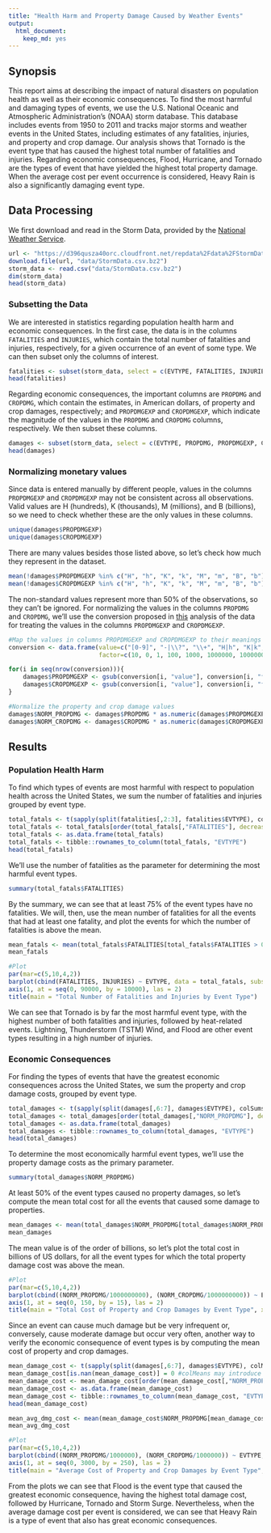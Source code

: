 ```yaml
---
title: "Health Harm and Property Damage Caused by Weather Events"
output:
  html_document:
    keep_md: yes
---
```


## Synopsis
This report aims at describing the impact of natural disasters on population health as well as their economic consequences. To find the most harmful and damaging types of events, we use the U.S. National Oceanic and Atmospheric Administration's (NOAA) storm database. This database includes events from 1950 to 2011 and tracks major storms and weather events in the United States, including estimates of any fatalities, injuries, and property and crop damage. Our analysis shows that Tornado is the event type that has caused the highest total number of fatalities and injuries. Regarding economic consequences, Flood, Hurricane, and Tornado are the types of event that have yielded the highest total property damage. When the average cost per event occurrence is considered, Heavy Rain is also a significantly damaging event type.

## Data Processing

We first download and read in the Storm Data, provided by the [National Weather Service](https://www.weather.gov/).

```r
url <- "https://d396qusza40orc.cloudfront.net/repdata%2Fdata%2FStormData.csv.bz2"
download.file(url, "data/StormData.csv.bz2")
storm_data <- read.csv("data/StormData.csv.bz2")
dim(storm_data)
head(storm_data)
```

### Subsetting the Data

We are interested in statistics regarding population health harm and economic consequences. In the first case, the data is in the columns `FATALITIES` and `INJURIES`, which contain the total number of fatalities and injuries, respectively, for a given occurrence of an event of some type. We can then subset only the columns of interest.

```r
fatalities <- subset(storm_data, select = c(EVTYPE, FATALITIES, INJURIES))
head(fatalities)
```

Regarding economic consequences, the important columns are `PROPDMG` and `CROPDMG`, which contain the estimates, in American dollars, of property and crop damages, respectively; and `PROPDMGEXP` and `CROPDMGEXP`, which indicate the magnitude of the values in the `PROPDMG` and `CROPDMG` columns, respectively. We then subset these columns.

```r
damages <- subset(storm_data, select = c(EVTYPE, PROPDMG, PROPDMGEXP, CROPDMG, CROPDMGEXP))
head(damages)
```

### Normalizing monetary values

Since data is entered manually by different people, values in the columns `PROPDMGEXP` and `CROPDMGEXP` may not be consistent across all observations. Valid values are H (hundreds), K (thousands), M (millions), and B (billions), so we need to check whether these are the only values in these columns.

```r
unique(damages$PROPDMGEXP)
unique(damages$CROPDMGEXP)
```

There are many values besides those listed above, so let's check how much they represent in the dataset.

```r
mean(!damages$PROPDMGEXP %in% c("H", "h", "K", "k", "M", "m", "B", "b"))
mean(!damages$CROPDMGEXP %in% c("H", "h", "K", "k", "M", "m", "B", "b"))
```

The non-standard values represent more than 50% of the observations, so they can't be ignored. For normalizing the values in the columns `PROPDMG` and `CROPDMG`, we'll use the conversion proposed in [this](https://rstudio-pubs-static.s3.amazonaws.com/58957_37b6723ee52b455990e149edde45e5b6.html) analysis of the data for treating the values in the columns `PROPDMGEXP` and `CROPDMGEXP`.

```r
#Map the values in columns PROPDMGEXP and CROPDMGEXP to their meanings
conversion <- data.frame(value=c("[0-9]", "-|\\?", "\\+", "H|h", "K|k", "M|m", "B|b"), 
                         factor=c(10, 0, 1, 100, 1000, 1000000, 1000000000))

for(i in seq(nrow(conversion))){
    damages$PROPDMGEXP <- gsub(conversion[i, "value"], conversion[i, "factor"], damages$PROPDMGEXP)
    damages$CROPDMGEXP <- gsub(conversion[i, "value"], conversion[i, "factor"], damages$CROPDMGEXP)
}

#Normalize the property and crop damage values
damages$NORM_PROPDMG <- damages$PROPDMG * as.numeric(damages$PROPDMGEXP)
damages$NORM_CROPDMG <- damages$CROPDMG * as.numeric(damages$CROPDMGEXP)
```

## Results

### Population Health Harm

To find which types of events are most harmful with respect to population health across the United States, we sum the number of fatalities and injuries grouped by event type.

```r
total_fatals <- t(sapply(split(fatalities[,2:3], fatalities$EVTYPE), colSums))
total_fatals <- total_fatals[order(total_fatals[,"FATALITIES"], decreasing = TRUE),]
total_fatals <- as.data.frame(total_fatals)
total_fatals <- tibble::rownames_to_column(total_fatals, "EVTYPE")
head(total_fatals)
```

We'll use the number of fatalities as the parameter for determining the most harmful event types.

```r
summary(total_fatals$FATALITIES)
```

By the summary, we can see that at least 75% of the event types have no fatalities. We will, then, use the mean number of fatalities for all the events that had at least one fatality, and plot the events for which the number of fatalities is above the mean.

```r
mean_fatals <- mean(total_fatals$FATALITIES[total_fatals$FATALITIES > 0])
mean_fatals

#Plot
par(mar=c(5,10,4,2))
barplot(cbind(FATALITIES, INJURIES) ~ EVTYPE, data = total_fatals, subset = FATALITIES > mean_fatals, horiz = TRUE, las = 2, beside = TRUE, cex.names=0.7, ylab = "", col=c("red4","red2"), border = NA, xaxt = "n", legend = c("Fatalities", "Injuries"))
axis(1, at = seq(0, 90000, by = 10000), las = 2)
title(main = "Total Number of Fatalities and Injuries by Event Type")
```

We can see that Tornado is by far the most harmful event type, with the highest number of both fatalities and injuries, followed by heat-related events. Lightning, Thunderstorm (TSTM) Wind, and Flood are other event types resulting in a high number of injuries.

### Economic Consequences

For finding the types of events that have the greatest economic consequences across the United States, we sum the property and crop damage costs, grouped by event type.

```r
total_damages <- t(sapply(split(damages[,6:7], damages$EVTYPE), colSums, na.rm = TRUE))
total_damages <- total_damages[order(total_damages[,"NORM_PROPDMG"], decreasing = TRUE),]
total_damages <- as.data.frame(total_damages)
total_damages <- tibble::rownames_to_column(total_damages, "EVTYPE")
head(total_damages)
```

To determine the most economically harmful event types, we'll use the property damage costs as the primary parameter.

```r
summary(total_damages$NORM_PROPDMG)
```

At least 50% of the event types caused no property damages, so let's compute the mean total cost for all the events that caused some damage to properties.

```r
mean_damages <- mean(total_damages$NORM_PROPDMG[total_damages$NORM_PROPDMG > 0])
mean_damages
```

The mean value is of the order of billions, so let's plot the total cost in billions of US dollars, for all the event types for which the total property damage cost was above the mean.

```r
#Plot
par(mar=c(5,10,4,2))
barplot(cbind((NORM_PROPDMG/1000000000), (NORM_CROPDMG/1000000000)) ~ EVTYPE, data = total_damages, subset = NORM_PROPDMG > mean_damages, horiz = TRUE, las = 2, beside = TRUE, cex.names=0.7, ylab = "", col=c("skyblue4","skyblue2"), border = NA, xaxt = "n", legend = c("Property damage", "Crop damage"))
axis(1, at = seq(0, 150, by = 15), las = 2)
title(main = "Total Cost of Property and Crop Damages by Event Type", xlab = "Cost in $bi")
```

Since an event can cause much damage but be very infrequent or, conversely, cause moderate damage but occur very often, another way to verify the economic consequence of event types is by computing the mean cost of property and crop damages.

```r
mean_damage_cost <- t(sapply(split(damages[,6:7], damages$EVTYPE), colMeans, na.rm = TRUE))
mean_damage_cost[is.nan(mean_damage_cost)] = 0 #colMeans may introduce NaN entries, so replace then by 0
mean_damage_cost <- mean_damage_cost[order(mean_damage_cost[,"NORM_PROPDMG"], decreasing = TRUE),]
mean_damage_cost <- as.data.frame(mean_damage_cost)
mean_damage_cost <- tibble::rownames_to_column(mean_damage_cost, "EVTYPE")
head(mean_damage_cost)

mean_avg_dmg_cost <- mean(mean_damage_cost$NORM_PROPDMG[mean_damage_cost$NORM_PROPDMG > 0], na.rm = TRUE)
mean_avg_dmg_cost

#Plot
par(mar=c(5,10,4,2))
barplot(cbind((NORM_PROPDMG/1000000), (NORM_CROPDMG/1000000)) ~ EVTYPE, data = mean_damage_cost, subset = NORM_PROPDMG > mean_avg_dmg_cost, horiz = TRUE, las = 2, beside = TRUE, cex.names=0.7, ylab = "", col=c("seagreen4","seagreen2"), border = NA, xaxt = "n", legend = c("Property damage", "Crop damage"))
axis(1, at = seq(0, 3000, by = 250), las = 2)
title(main = "Average Cost of Property and Crop Damages by Event Type", xlab = "Cost in $mi")
```

From the plots we can see that Flood is the event type that caused the greatest economic consequence, having the highest total damage cost, followed by Hurricane, Tornado and Storm Surge. Nevertheless, when the average damage cost per event is considered, we can see that Heavy Rain is a type of event that also has great economic consequences.